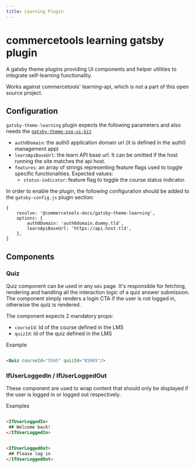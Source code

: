 ```yaml
---
title: Learning Plugin
---
```


# commercetools learning gatsby plugin

A gatsby theme plugins providing UI components and helper utilities to integrate self-learning functionality.

Works against commercetools' learning-api, which is not a part of this open source project.

## Configuration

`gatsby-theme-learning` plugin expects the following parameters and also needs the [`gatsby-theme-sso-ui-kit`](../configuration/sso)

- `auth0Domain`: the auth0 application domain url (it is defined in the auth0 management app)
- `learnApiBaseUrl`: the learn API base url. It can be omitted if the host running the site matches the api host.
- `features`: an array of strings representing feature flags used to toggle specific functionalities. Expected values:
  - `status-indicator`: feature flag to toggle the course status indicator.

In order to enable the plugin, the following configuration should be added to the `gatsby-config.js` plugin section:

```
{
    resolve: '@commercetools-docs/gatsby-theme-learning',
    options: {
        auth0Domain: 'auth0domain.dummy.tld',
        learnApiBaseUrl: 'https://api.host.tld',
    },
}
```

## Components

### Quiz

Quiz component can be used in any `mdx` page. It's responsible for fetching, rendering and handling all the interaction logic of a quiz answer submission.
The component simply renders a login CTA if the user is not logged in, otherwise the quiz is rendered.

The component expects 2 mandatory props:

- `courseId`: Id of the course defined in the LMS
- `quizId`: Id of the quiz defined in the LMS

Example


```md title="you write:" secondaryTheme

<Quiz courseId="5565" quizId="85065"/>

```

### IfUserLoggedIn / IfUserLoggedOut

These component are used to wrap content that should only be displayed if the user is logged in or logged out respectively.

Examples

```md title="you write:" secondaryTheme

<IfUserLoggedIn>
 ## Welcome back!
</IfUserLoggedIn>

```

```md title="you write:" secondaryTheme

<IfUserLoggedOut>
 ## Please log in
</IfUserLoggedOut>

```
